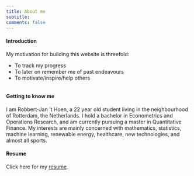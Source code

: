 ```yaml
---
title: About me
subtitle:
comments: false
---
```


#### Introduction

My motivation for building this website is threefold:

- To track my progress
- To later on remember me of past endeavours
- To motivate/inspire/help others

<hr style="height:0px; visibility:hidden;" />

#### Getting to know me

I am Robbert-Jan 't Hoen, a 22 year old student living in the neighbourhood of Rotterdam, the Netherlands. I hold a bachelor in Econometrics and Operations Research, and am currently pursuing a master in Quantitative Finance. My interests are mainly concerned with mathematics, statistics, machine learning, renewable energy, healthcare, new technologies, and almost all sports.

#### Resume

Click here for my <a href="https://drive.google.com/open?id=0ByAqaAE8VwZ5V1hvaThqS3hrVk0" >resume</a>.